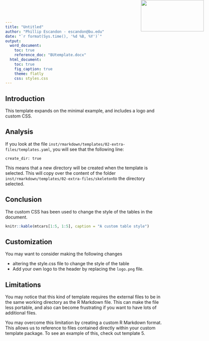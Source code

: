```yaml
---
title: "Untitled"
author: "Phillip Escandon - escandon@bu.edu"
date: "`r format(Sys.time(), '%d %B, %Y')`"
output:
  word_document:
    toc: true
    reference_doc: "BUtemplate.docx"
  html_document:
    toc: true
    fig_caption: true
    theme: flatly
    css: styles.css
---
```


<img src="BU_Small.png" width=200 height=100 style="position:absolute;top:0px;right:100px;" />

## Introduction

This template expands on the minimal example, and includes a logo and custom CSS. 

## Analysis

If you look at the file `inst/rmarkdown/templates/02-extra-files/templates.yaml`, you will see that the following line:

```
create_dir: true
```

This means that a new directory will be created when the template is selected. This will copy over the content of the folder `inst/rmarkdown/templates/02-extra-files/skeleton`to the directory selected.

## Conclusion

The custom CSS has been used to change the style of the tables in the document.

```r
knitr::kable(mtcars[1:5, 1:5], caption = "A custom table style")
```

## Customization

You may want to consider making the following changes

- altering the style.css file to change the style of the table
- Add your own logo to the header by replacing the `logo.png` file.

## Limitations

You may notice that this kind of template requires the external files to be in the same working directory as the R Markdown file. This can make the file less portable, and also can become frustrating if you want to have lots of additional files.

You may overcome this limitation by creating a custom R Markdown format. This allows us to reference to files contained directly within your custom template package. To see an example of this, check out template 5.

